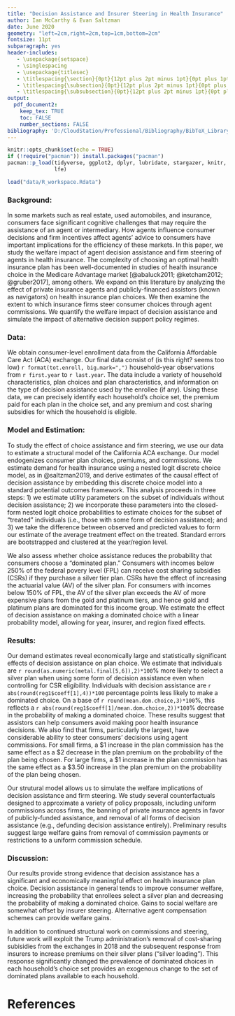 ```yaml
---
title: "Decision Assistance and Insurer Steering in Health Insurance"
author: Ian McCarthy & Evan Saltzman
date: June 2020
geometry: "left=2cm,right=2cm,top=1cm,bottom=2cm"
fontsize: 11pt
subparagraph: yes
header-includes:
   - \usepackage{setspace}
   - \singlespacing
   - \usepackage{titlesec}
   - \titlespacing{\section}{0pt}{12pt plus 2pt minus 1pt}{0pt plus 1pt minus 1pt}
   - \titlespacing{\subsection}{0pt}{12pt plus 2pt minus 1pt}{0pt plus 1pt minus 1pt}
   - \titlespacing{\subsubsection}{0pt}{12pt plus 2pt minus 1pt}{0pt plus 1pt minus 1pt}
output: 
  pdf_document2:
    keep_tex: TRUE
    toc: FALSE
    number_sections: FALSE
bibliography: 'D:/CloudStation/Professional/Bibliography/BibTeX_Library.bib'
---
```


```r
knitr::opts_chunk$set(echo = TRUE)
if (!require("pacman")) install.packages("pacman")
pacman::p_load(tidyverse, ggplot2, dplyr, lubridate, stargazer, knitr, kableExtra,
               lfe)
```

```r
load("data/R_workspace.Rdata")
```
### Background:
In some markets such as real estate, used automobiles, and insurance, consumers face significant cognitive challenges that may require the assistance of an agent or intermediary. How agents influence consumer decisions and firm incentives affect agents' advice to consumers have important implications for the efficiency of these markets. In this paper, we study the welfare impact of agent decision assistance and firm steering of agents in health insurance. The complexity of choosing an optimal health insurance plan has been well-documented in studies of health insurance choice in the Medicare Advantage market [@abaluck2011; @ketcham2012; @gruber2017], among others. We expand on this literature by analyzing the effect of private insurance agents and publicly-financed assistors (known as navigators) on health insurance plan choices.  We then examine the extent to which insurance firms steer consumer choices through agent commissions.  We quantify the welfare impact of decision assistance and simulate the impact of alternative decision support policy regimes.    

### Data:
We obtain consumer-level enrollment data from the California Affordable Care Act (ACA) exchange.  Our final data consist of (is this right?  seems too low) `r format(tot.enroll, big.mark=",")` household-year observations from `r first.year` to `r last.year`. The data include a variety of household characteristics, plan choices and plan characteristics, and information on the type of decision assistance used by the enrollee (if any). Using these data, we can precisely identify each household's choice set, the premium paid for each plan in the choice set, and any premium and cost sharing subsidies for which the household is eligible.


### Model and Estimation:
To study the effect of choice assistance and firm steering, we use our data to estimate a structural model of the California ACA exchange.  Our model endogenizes consumer plan choices,  premiums, and commissions.  We estimate demand for health insurance using a nested logit discrete choice model, as in @saltzman2019, and derive estimates of the causal effect of decision assistance by embedding this discrete choice model into a standard potential outcomes framework. This analysis proceeds in three steps: 1) we estimate utility parameters on the subset of individuals without decision assistance; 2) we incorporate these parameters into the closed-form nested logit choice probabilities to estimate choices for the subset of "treated" individuals (i.e., those with some form of decision assistance); and 3) we take the difference between observed and predicted values to form our estimate of the average treatment effect on the treated. Standard errors are bootstrapped and clustered at the year/region level.

We also assess whether choice assistance reduces the probability that consumers choose a "dominated plan." Consumers with incomes below 250% of the federal povery level (FPL) can receive cost sharing subsidies (CSRs) if they purchase a silver tier plan. CSRs have the effect of increasing the actuarial value (AV) of the silver plan.  For consumers with incomes below 150% of FPL, the AV of the silver plan exceeds the AV of more expensive plans from the gold and platinum tiers, and hence gold and platinum plans are dominated for this income group.  We estimate the effect of decision assistance on making a dominated choice with a linear probability model, allowing for year, insurer, and region fixed effects. 

### Results:

Our demand estimates reveal economically large and statistically significant effects of decision assistance on plan choice. We estimate that individuals are `r round(as.numeric(metal.final[5,6]),2)*100`% more likely to select a silver plan when using some form of decision assistance even when controlling for CSR eligibility. Individuals with decision assistance are `r abs(round(reg1$coeff[1],4))*100` percentage points less likely to make a dominated choice. On a base of `r round(mean.dom.choice,3)*100`%, this reflects a `r abs(round(reg1$coeff[1]/mean.dom.choice,2))*100`% decrease in the probability of making a dominated choice.  These results suggest that assistors can help consumers avoid making poor health insurance decisions.  We also find that firms, particularly the largest, have considerable ability to steer consumers' decisions using agent commissions.  For small firms, a $1 increase in the plan commission has  the same effect as a $2 decrease in the plan premium on the probability of the plan being chosen.  For large firms, a $1 increase in the plan commission has the same effect as a $3.50 increase in the plan premium on the probability of the plan being chosen.   

Our strutural model allows us to simulate the welfare implications of decision assistance and firm steering. We study several counterfactuals designed to approximate a variety of policy proposals, including uniform commissions across firms, the banning of private insurance agents in favor of publicly-funded assistance, and removal of all forms of decision assistance (e.g., defunding decision assistance entirely). Preliminary results suggest large welfare gains from removal of commission payments or restrictions to a uniform commission schedule.

### Discussion:
Our results provide strong evidence that decision assistance has a significant and economically meaningful effect on health insurance plan choice. Decision assistance in general tends to improve consumer welfare, increasing the probability that enrollees select a silver plan and decreasing the probability of making a dominated choice. Gains to social welfare are somewhat offset by insurer steering.  Alternative agent compensation schemes can provide welfare gains.

In addition to continued structural work on commissions and steering, future work will exploit the Trump administration's removal of cost-sharing subisidies from the exchanges in 2018 and the subsequent response from insurers to increase premiums on their silver plans ("silver loading"). This response significantly changed the prevalence of dominated choices in each household's choice set provides an exogenous change to the set of dominated plans available to each household. 


# References
